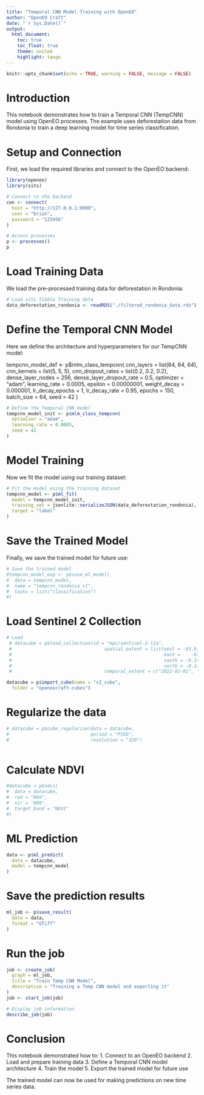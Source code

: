 ```yaml
---
title: "Temporal CNN Model Training with OpenEO"
author: "OpenEO Craft"
date: "`r Sys.Date()`"
output: 
  html_document:
    toc: true
    toc_float: true
    theme: united
    highlight: tango
---
```


```r
knitr::opts_chunk$set(echo = TRUE, warning = FALSE, message = FALSE)
```

# Introduction

This notebook demonstrates how to train a Temporal CNN (TempCNN) model using OpenEO processes. The example uses deforestation data from Rondonia to train a deep learning model for time series classification.

# Setup and Connection

First, we load the required libraries and connect to the OpenEO backend:

```r
library(openeo)
library(sits)

# Connect to the backend
con <- connect(
  host = "http://127.0.0.1:8000",
  user = "brian",
  password = "123456"
)

# Access processes
p <- processes()
p
```

# Load Training Data

We load the pre-processed training data for deforestation in Rondonia:

```r
# Load sits tibble Training data
data_deforestation_rondonia <- readRDS("./filtered_rondonia_data.rds")
```

# Define the Temporal CNN Model

Here we define the architecture and hyperparameters for our TempCNN model:

tempcnn_model_def <- p$mlm_class_tempcnn(
  cnn_layers = list(64, 64, 64),
  cnn_kernels = list(5, 5, 5),
  cnn_dropout_rates = list(0.2, 0.2, 0.2),
  dense_layer_nodes = 256,
  dense_layer_dropout_rate = 0.5,
  optimizer = "adam",
  learning_rate = 0.0005,
  epsilon = 0.00000001,
  weight_decay = 0.000001,
  lr_decay_epochs = 1,
  lr_decay_rate = 0.95,
  epochs = 150,
  batch_size = 64,
  seed = 42
)

```r
# Define the Temporal CNN model
tempcnn_model_init <- p$mlm_class_tempcnn(
  optimizer = "adam",
  learning_rate = 0.0005,
  seed = 42
)
```

# Model Training

Now we fit the model using our training dataset:

```r
# Fit the model using the training dataset
tempcnn_model <- p$ml_fit(
  model = tempcnn_model_init,
  training_set = jsonlite::serializeJSON(data_deforestation_rondonia),
  target = "label"
)
```

# Save the Trained Model

Finally, we save the trained model for future use:

```r
# Save the trained model
#tempcnn_model_exp <- p$save_ml_model(
#  data = tempcnn_model,
#  name = "tempcnn_rondonia_v1",
#  tasks = list("classification")
#)

```

# Load Sentinel 2 Collection


```r
# Load
 # datacube = p$load_collection(id = "mpc/sentinel-2-l2a",
 #                                  spatial_extent = list(west = -63.9,
 #                                                        east = 	-62.9,
 #                                                        south = -9.14,
 #                                                        north = -8.14),
 #                                  temporal_extent = c("2022-01-01", "2022-12-31"))

datacube = p$import_cube(name = "s2_cube",
  folder = "openeocraft-cubes")
```
# Regularize the data


```r
# datacube = p$cube_regularize(data = datacube, 
#                              period = "P16D", 
#                              resolution = "320")
    
```

# Calculate NDVI


```r
#datacube = p$ndvi(
#  data = datacube,
#  red = "B04",
#  nir = "B08",
#  target_band = "NDVI"
#)
```

# ML Prediction


```r
data <- p$ml_predict(
  data = datacube,
  model = tempcnn_model
)
```

# Save the prediction results


```r
ml_job <- p$save_result(
  data = data,
  format = "GTiff"
)
```
# Run the job

```r
job <- create_job(
  graph = ml_job,
  title = "Train Temp CNN Model",
  description = "Training a Temp CNN model and exporting it"
)
job <- start_job(job)

# Display job information
describe_job(job)
```

# Conclusion

This notebook demonstrated how to:
1. Connect to an OpenEO backend
2. Load and prepare training data
3. Define a Temporal CNN model architecture
4. Train the model
5. Export the trained model for future use

The trained model can now be used for making predictions on new time series data. 
